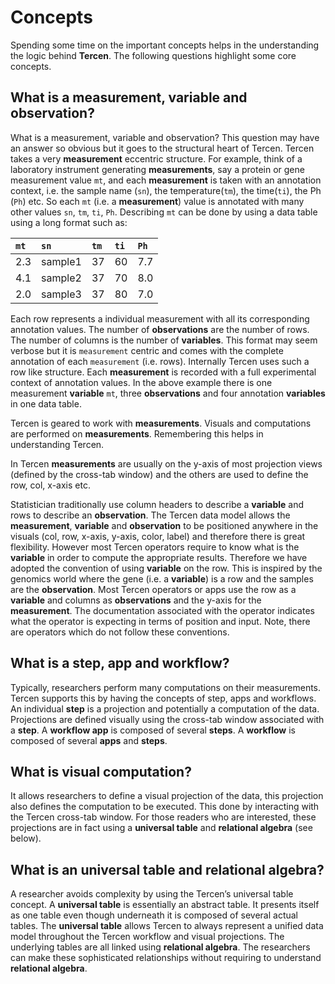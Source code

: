 # Concepts
Spending some time on the important concepts helps in the understanding the logic behind __Tercen__.  The following questions highlight some core concepts.

## What is a measurement, variable and observation?
What is a measurement, variable and observation? This question may have an answer so obvious but it goes to the structural heart of Tercen. Tercen takes a very __measurement__ eccentric structure. For example, think of a laboratory instrument generating __measurements__, say a protein or gene measurement value `mt`, and each __measurement__ is taken with an annotation context, i.e. the sample name (`sn`), the temperature(`tm`), the time(`ti`), the Ph (`Ph`) etc. So each `mt` (i.e. a __measurement__) value is annotated with many other values `sn`, `tm`, `ti`, `Ph`. Describing `mt` can be done by using a data table using a long format such as:

`mt`| `sn`  |`tm` |`ti` |`Ph` |
:---| :---- |:--- |:--- |:--- |
2.3 | sample1 |37 |60 | 7.7|
4.1 | sample2 |37 |70 | 8.0|
2.0 | sample3 |37 |80 | 7.0|

Each row represents a individual measurement with all its corresponding annotation values. The number of __observations__ are the number of rows. The number of columns is the number of __variables__. This format may seem verbose but it is `measurement` centric and comes with the complete annotation of each `measurement` (i.e. rows). Internally Tercen uses such a row like structure. Each __measurement__ is recorded with a full experimental context of annotation values. In the above example there is one measurement __variable__ `mt`, three __observations__ and four annotation __variables__ in one data table.

Tercen is geared to work with __measurements__. Visuals and computations are performed on __measurements__. Remembering this helps in understanding Tercen.

In Tercen __measurements__ are usually on the y-axis of most projection views (defined by the cross-tab window) and the others are used to define the row, col, x-axis etc. 

Statistician traditionally use column headers to describe a __variable__ and rows to describe an __observation__. The Tercen data model allows the __measurement__, __variable__ and __observation__ to be positioned anywhere in the visuals (col, row, x-axis, y-axis, color, label) and therefore there is great flexibility. However most Tercen operators require to know what is the __variable__ in order to compute the appropriate results. Therefore we have adopted the convention of using __variable__ on the row. This is inspired by the genomics world where the gene (i.e. a __variable__) is a row and the samples are the __observation__. Most Tercen operators or apps use the row as a __variable__ and columns as __observations__ and the y-axis for the __measurement__. The documentation associated with the operator indicates what the operator is expecting in terms of position and input. Note, there are operators which do not follow these conventions.

## What is a step, app and workflow?
Typically, researchers perform many computations on their measurements. Tercen supports this by having the concepts of step, apps and workflows. An individual __step__ is a projection and potentially a computation of the data. Projections are defined visually using the cross-tab window associated with a __step__. A  __workflow app__ is composed of several __steps__. A __workflow__ is composed of several __apps__ and __steps__.

## What is visual computation?
It allows researchers to define a visual projection of the data, this projection also defines the computation to be executed. This done by interacting with the Tercen cross-tab window. For those readers who are interested, these projections are in fact using a __universal table__ and __relational algebra__ (see below). 

## What is an universal table and __relational algebra__?
A researcher avoids complexity by using the Tercen's universal table concept. A __universal table__ is essentially an abstract table. It presents itself as one table even though underneath it is composed of several actual tables. The __universal table__ allows Tercen to always represent a unified data model throughout the Tercen workflow and visual projections. The underlying tables are all linked using __relational algebra__.
The researchers can make these sophisticated relationships without requiring to understand __relational algebra__.

